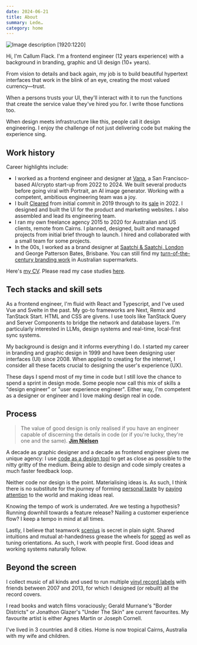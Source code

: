 ```yaml
---
date: 2024-06-21
title: About
summary: Lede…
category: home
---
```


![Image description [1920:1220]](/images/cf-dwts-01-recut.jpg)

Hi, I'm Callum Flack. I'm a frontend engineer (12 years experience) with a background in branding, graphic and UI design (10+ years).

From vision to details and back again, my job is to build beautiful hypertext interfaces that work in the blink of an eye, creating the most valued currency—trust.

When a persons trusts your UI, they'll interact with it to run the functions that create the service value they've hired you for. I write those functions too.

When design meets infrastructure like this, people call it design engineering. I enjoy the challenge of not just delivering code but making the experience sing.

## Work history

Career highlights include:

- I worked as a frontend engineer and designer at [Vana](/vana), a San Francisco-based AI/crypto start-up from 2022 to 2024. We built several products before going viral with Portrait, an AI image generator. Working with a competent, ambitious engineering team was a joy.
- I built [Cleared](https://getcleared.com/) from initial commit in 2019 through to its [sale](https://www.crunchbase.com/acquisition/femd-acquires-cleared--a1f894e0) in 2022. I designed and built the UI for the product and marketing websites. I also assembled and lead its engineering team.
- I ran my own freelance agency 2015 to 2020 for Australian and US clients, remote from Cairns. I planned, designed, built and managed projects from initial brief through to launch. I hired and collaborated with a small team for some projects.
- In the 00s, I worked as a brand designer at [Saatchi & Saatchi, London](https://saatchi.co.uk/) and George Patterson Bates, Brisbane. You can still find my [turn-of-the-century branding work](breaka) in Australian supermarkets.

Here's [my CV](/CallumFlackCV2024.pdf). Please read my case studies [here](/work).

## Tech stacks and skill sets

As a frontend engineer, I'm fluid with React and Typescript, and I've used Vue and Svelte in the past. My go-to frameworks are Next, Remix and TanStack Start. HTML and CSS are givens. I use tools like TanStack Query and Server Components to bridge the network and database layers. I'm particularly interested in LLMs, design systems and real-time, local-first sync systems.

My background is design and it informs everything I do. I started my career in branding and graphic design in 1999 and have been designing user interfaces (UI) since 2008. When applied to creating for the internet, I consider all these facets crucial to designing the user's experience (UX).

These days I spend most of my time in code but I still love the chance to spend a sprint in design mode. Some people now call this mix of skills a "design engineer" or "user experience engineer". Either way, I'm competent as a designer or engineer and I love making design real in code.

## Process

> The value of good design is only realised if you have an engineer capable of discerning the details in code (or if you're lucky, they're one and the same).
> **[Jim Nielsen](https://twitter.com/jimniels/status/1623568177635667969)**

A decade as graphic designer and a decade as frontend engineer gives me unique agency: I use [code as a design tool](/designers-should-code) to get as close as possible to the nitty gritty of the medium. Being able to design and code simply creates a much faster feedback loop.

Neither code nor design is the point. Materialising ideas is. As such, I think there is no substitute for the journey of forming [personal taste](/the-matter-of-taste) by [paying attention](/the-instantaneous-language-of-beauty) to the world and making ideas real.

Knowing the tempo of work is underrated. Are we testing a hypothesis? Running downhill towards a feature release? Nailing a customer experience flow? I keep a tempo in mind at all times.

Lastly, I believe that teamwork [scenius](/creativity-starts-with-love-and-theft) is secret in plain sight. Shared intuitions and mutual at-handedness grease the wheels for [speed](https://twitter.com/patrickc/status/1380556517208825856) as well as tuning orientations. As such, I work with people first. Good ideas and working systems naturally follow.

## Beyond the screen

I collect music of all kinds and used to run multiple [vinyl record labels](https://www.discogs.com/artist/2452856-Callum-Flack) with friends between 2007 and 2013, for which I designed (or rebuilt) all the record covers.

I read books and watch films voraciously; Gerald Murnane's "Border Districts" or Jonathon Glazer's "Under The Skin" are current favourites. My favourite artist is either Agnes Martin or Joseph Cornell.

I've lived in 3 countries and 8 cities. Home is now tropical Cairns, Australia with my wife and children.
